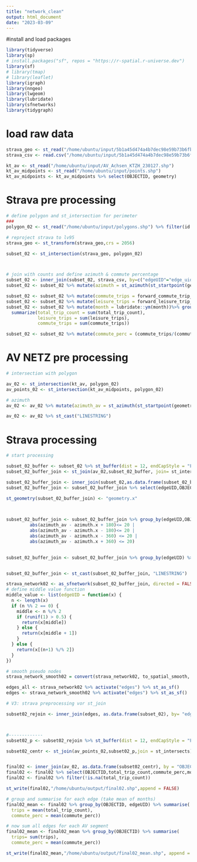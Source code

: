 ---
title: "network_clean"
output: html_document
date: "2023-03-09"
---

#install and load packages

```{r}
library(tidyverse)
library(sp)
# install.packages("sf", repos = "https://r-spatial.r-universe.dev")
library(sf)
# library(tmap)
# library(leaflet)
library(igraph)
library(nngeo)
library(lwgeom)
library(lubridate)
library(sfnetworks)
library(tidygraph)
```


# load raw data
```{r}

strava_geo <- st_read("/home/ubuntu/input/5b1a45d474a4b7dec98e59b73b6fbdae33278c8d45e0ecfbd0d6f22b0b788c00-1678723770243.shp")
strava_csv <- read.csv("/home/ubuntu/input/5b1a45d474a4b7dec98e59b73b6fbdae33278c8d45e0ecfbd0d6f22b0b788c00-1678723770243.csv") 

kt_av <- st_read("/home/ubuntu/input/AV_Achsen_KTZH_230127.shp")
kt_av_midpoints <- st_read("/home/ubuntu/input/points.shp")
kt_av_midpoints <- kt_av_midpoints %>% select(OBJECTID, geometry)


```

# Strava pre processing 
```{r}

# define polygon and st_intersection for perimeter
###
polygon_02 <- st_read("/home/ubuntu/input/polygons.shp") %>% filter(id == 2)

# reproject strava to lv95
strava_geo <- st_transform(strava_geo,crs = 2056)

subset_02 <- st_intersection(strava_geo, polygon_02)



# join with counts and define azimuth & commute percentage
subset_02 <- inner_join(subset_02, strava_csv, by=c("edgeUID"="edge_uid"))
subset_02 <- subset_02 %>% mutate(azimuth = st_azimuth(st_startpoint(geometry), st_endpoint(geometry)))

subset_02 <- subset_02 %>% mutate(commute_trips = forward_commute_trip_count+reverse_commute_trip_count)
subset_02 <- subset_02 %>% mutate(leisure_trips = forward_leisure_trip_count+reverse_leisure_trip_count)
subset_02 <- subset_02 %>% mutate(month = lubridate::ym(month))%>% group_by(edgeUID,osmId, azimuth,month = floor_date(month, "month")) %>% 
  summarize(total_trip_count = sum(total_trip_count),
            leisure_trips = sum(leisure_trips),
            commute_trips = sum(commute_trips))

subset_02 <- subset_02 %>% mutate(commute_perc = (commute_trips/(commute_trips+leisure_trips)*100))

```

# AV NETZ pre processing
```{r}

# intersection with polygon

av_02 <- st_intersection(kt_av, polygon_02)
av_points_02 <- st_intersection(kt_av_midpoints, polygon_02)

# azimuth
av_02 <- av_02 %>% mutate(azimuth_av = st_azimuth(st_startpoint(geometry), st_endpoint(geometry)))

av_02 <- av_02 %>% st_cast("LINESTRING")

```

# Strava processing
```{r}

# start processing

subset_02_buffer <- subset_02 %>% st_buffer(dist = 12, endCapStyle = "FLAT")
subset_02_buffer_join <- st_join(av_02,subset_02_buffer, join= st_intersects)

subset_02_buffer_join <- inner_join(subset_02,as.data.frame(subset_02_buffer_join),by= c("edgeUID", "osmId", "month"))
subset_02_buffer_join <- subset_02_buffer_join %>% select(edgeUID,OBJECTID,total_trip_count.x,month, GEMEINDENA,TEXT,osmId,azimuth_av,azimuth.x, geometry.x)

st_geometry(subset_02_buffer_join) <- "geometry.x"
  


subset_02_buffer_join <- subset_02_buffer_join %>% group_by(edgeUID,OBJECTID,month) %>% filter(abs(azimuth_av - azimuth.x) <= 20 |
         abs(azimuth_av - azimuth.x + 180)<= 20 |
         abs(azimuth_av - azimuth.x - 180)<= 20 |
         abs(azimuth_av - azimuth.x - 360) <= 20 |
         abs(azimuth_av - azimuth.x + 360) <= 20)
        

subset_02_buffer_join <- subset_02_buffer_join %>% group_by(edgeUID) %>% summarise()


subset_02_buffer_join <- st_cast(subset_02_buffer_join, "LINESTRING")

strava_network02 <- as_sfnetwork(subset_02_buffer_join, directed = FALSE)
# define middle value function
middle_value <- list(edgeUID = function(x) {
  n <- length(x)
  if (n %% 2 == 0) {
    middle <- n %/% 2
    if (runif(1) > 0.5) {
      return(x[middle])
    } else {
      return(x[middle + 1])
    }
  } else {
    return(x[(n+1) %/% 2])
  }
})

# smooth pseudo nodes
strava_network_smooth02 = convert(strava_network02, to_spatial_smooth, store_original_data = FALSE, require_equal= FALSE, summarise_attributes= middle_value)

edges_all <- strava_network02 %>% activate("edges") %>% st_as_sf()
edges <- strava_network_smooth02 %>% activate("edges") %>% st_as_sf()

# V3: strava preprocessing vor st_join

subset02_rejoin <- inner_join(edges, as.data.frame(subset_02), by= "edgeUID")



#-------------
subset02_p <- subset02_rejoin %>% st_buffer(dist = 12, endCapStyle = "FLAT")

subset02_centr <- st_join(av_points_02,subset02_p,join = st_intersects)


final02 <- inner_join(av_02, as.data.frame(subset02_centr), by = "OBJECTID")
final02 <- final02 %>% select(OBJECTID,total_trip_count,commute_perc,month,edgeUID, GEMEINDENA,TEXT,osmId,azimuth_av,azimuth)
final02 <- final02 %>% filter(!is.na(total_trip_count))

st_write(final02,"/home/ubuntu/output/final02.shp",append = FALSE)

# group and summarise for each edge (take mean of months)
final02_mean <- final02 %>% group_by(OBJECTID, edgeUID) %>% summarise(
  trips = mean(total_trip_count),
  commute_perc = mean(commute_perc))

# now sum all edges for each AV segment
final02_mean <- final02_mean %>% group_by(OBJECTID) %>% summarise(
  trips= sum(trips),
  commute_perc = mean(commute_perc))

st_write(final02_mean,"/home/ubuntu/output/final02_mean.shp", append = FALSE)


```






